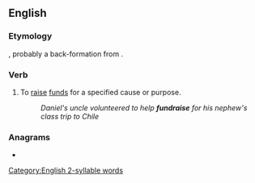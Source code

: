 ==English==

===Etymology===
{{compound|en|fund|raise}}, probably a back-formation from {{m|en|fundraising}}.

===Verb===
{{en-verb|fundrais}}

# To [[raise]] [[funds]] for a specified cause or purpose.
#: ''Daniel's uncle volunteered to help '''fundraise''' for his nephew's class trip to Chile''

===Anagrams===
* {{anagrams|en|a=adefinrsu|Freudians}}

[[Category:English 2-syllable words]]